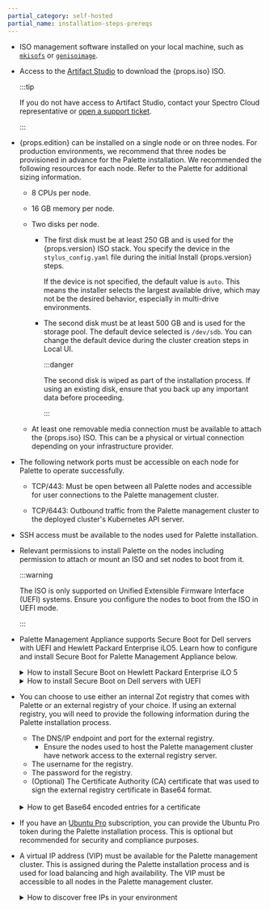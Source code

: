 ```yaml
---
partial_category: self-hosted
partial_name: installation-steps-prereqs
---
```


- ISO management software installed on your local machine, such as [`mkisofs`](https://linux.die.net/man/8/mkisofs) or [`genisoimage`](https://linux.die.net/man/1/genisoimage).

- Access to the [Artifact Studio](https://artifact-studio.spectrocloud.com/) to download the {props.iso} ISO.

  :::tip

  If you do not have access to Artifact Studio, contact your Spectro Cloud representative or [open a support ticket](https://support.spectrocloud.com/).

  :::

- {props.edition} can be installed on a single node or on three nodes. For production environments, we recommend that three nodes be provisioned in advance for the Palette installation. We recommended the following resources for each node. Refer to the Palette <PaletteVertexUrlMapper edition={props.edition} install={props.install} text="Size Guidelines" url="/install/#size-guidelines/" /> for additional sizing information.

  - 8 CPUs per node.

  - 16 GB memory per node.

  - Two disks per node.

    - The first disk must be at least 250 GB and is used for the {props.version} ISO stack. You specify the device in the `stylus_config.yaml` file during the initial Install {props.version} steps.
    
      If the device is not specified, the default value is `auto`. This means the installer selects the largest available drive, which may not be the desired behavior, especially in multi-drive environments.

    - The second disk must be at least 500 GB and is used for the storage pool. The default device selected is `/dev/sdb`. You can change the default device during the cluster creation steps in Local UI.

      :::danger

      The second disk is wiped as part of the installation process. If using an existing disk, ensure that you back up any important data before proceeding.

      :::

  - At least one removable media connection must be available to attach the {props.iso} ISO. This can be a physical or virtual connection depending on your infrastructure provider.

- The following network ports must be accessible on each node for Palette to operate successfully.

  - TCP/443: Must be open between all Palette nodes and accessible for user connections to the Palette management
    cluster.

  - TCP/6443: Outbound traffic from the Palette management cluster to the deployed cluster's Kubernetes API server.

- SSH access must be available to the nodes used for Palette installation.

- Relevant permissions to install Palette on the nodes including permission to attach or mount an ISO and set nodes to
  boot from it.

  :::warning

  The ISO is only supported on Unified Extensible Firmware Interface (UEFI) systems. Ensure you configure the nodes to boot from the ISO in UEFI mode.

  :::

- Palette Management Appliance supports Secure Boot for Dell servers with UEFI and Hewlett Packard Enterprise iLO5. 
  Learn how to configure and install Secure Boot for Palette Management Appliance below.

  <details>

  <summary> How to install Secure Boot on Hewlett Packard Enterprise iLO 5 </summary>

  Before you begin, ensure that you have iLO 5 access with privileges to launch the remote console and change BIOS settings. 
  You also need the `MOK.der` certificate file on your local computer.
  Skip to step 4 if you have already downloaded the certificate file.

  1. Navigate to [Artifact Studio](https://artifact-studio.spectrocloud.com/).
  2. Select the version corresponding to your {props.edition} installer. Then, select **Show Artifacts**. The artifact list appears.
  3. **Download** the **MOK Key for Secure Boot** file.
  4. Power on or reboot the server. When prompted during Power-On Self-Test (POST), press **F9** to enter **System Utilities**.
  5. Select **System Configuration** and press **ENTER**.
  6. Select **BIOS/Platform Configuration (RBSU)** > **Server Security** > **Secure Boot Settings** > **Advanced Secure Boot Options**.
  7. Select **DB – Allowed Signatures Database** > **Enroll Signature**. If Secure Boot is currently enabled, the **Enroll Signature** option will be unavailable. Temporarily disable Secure Boot and repeat the process.
  8. Drag the `MOK.der` file from your desktop onto the iLO Remote Console window. iLO mounts it as a virtual USB device automatically.
  9. Confirm any prompts.
  10. Verify that the new entry appears under **DB – Allowed Signatures Database** > **View Signatures**.
  11. Press **ESC** to exit the menus until the **Save and Exit** option is available.
  12. Save your changes. Exit the menu and reboot the server.

  </details>

  <details>

  <summary> How to install Secure Boot on Dell servers with UEFI </summary>

  Before you begin, you need the `MOK.der` certificate file on your local computer.
  Skip to step 4 if you have already downloaded the certificate file.
  
  1. Navigate to [Artifact Studio](https://artifact-studio.spectrocloud.com/).
  2. Select the version corresponding to your {props.edition} installer. Then, select **Show Artifacts**. The artifact list appears.
  3. **Download** the **MOK Key for Secure Boot** file.
  4. Power on the server. Execute the following command to create a virtual CD/DVD drive containing an ISO file with the `MOK.der` certificate. Alternatively, you can save the file to a FAT32-formatted USB drive.

     ```
     mkisofs -output key.iso -volid cidata -joliet -rock MOK.der
     ```

  5. Reboot the server. When the Dell logo appears, press **F2**. The **System Setup** menu opens.
  6. Select **System BIOS** > **Boot Settings**.
  7. Ensure that the **Boot Mode** is set to **UEFI**.
  8. Press **ESC** to return to **Boot Settings**.
  9. Select **System Security** > **Secure Boot Settings**.
  10. Toggle **Secure Boot** to **Enabled** and **Secure Boot Policy** to **Custom**.
  11. Select **Secure Boot Custom Policy Settings** > **Authorized Signature Database (db)**.
  12. Select **Import New Entry**. Then, select the virtual CD/DVD drive or USB drive containing the `MOK.der` file.
  13. Save your changes. Press **ESC** to return to **Authorized Signature Database (db)**.
  14. Select **View Entries**. The `MOK.der` file shows in the database as **DRBD Module Signing**.
  15. Save your changes. Exit the menu and reboot the server.

  </details>

- You can choose to use either an internal Zot registry that comes with Palette or an external registry of your choice. If using an external registry, you will need to provide the following information during the Palette installation process.

  - The DNS/IP endpoint and port for the external registry.
    - Ensure the nodes used to host the Palette management cluster have network access to the external registry server.
  - The username for the registry.
  - The password for the registry.
  - (Optional) The Certificate Authority (CA) certificate that was used to sign the external registry certificate in Base64 format.

  <br />

  <details>

  <summary> How to get Base64 encoded entries for a certificate </summary>

  You can get the Base64 encoded entry from your certificate by using the following command. Replace `<certificate-file>` with the filename of your certificate file.

  ```bash
  base64 --wrap 0 <certificate-file>
  ```

  </details>

- If you have an [Ubuntu Pro](https://ubuntu.com/pro) subscription, you can provide the Ubuntu Pro token during the
  Palette installation process. This is optional but recommended for security and compliance purposes.

- A virtual IP address (VIP) must be available for the Palette management cluster. This is assigned during the Palette
  installation process and is used for load balancing and high availability. The VIP must be accessible to all nodes in
  the Palette management cluster.

  <details>

  <summary> How to discover free IPs in your environment </summary>

  You can discover free IPs in your environment by using a tool like `arping` or `nmap`. For example, you can issue the
  following command to probe a CIDR block for free IP addresses.

  ```bash
  nmap --unprivileged -sT -Pn 10.10.200.0/24
  ```

  This command will scan the CIDR block and output any hosts it finds.

  ```shell hideClipboard title="Example nmap output"
  Nmap scan report for test-worker-pool-cluster2-6655ab7a-tyuio.company.dev (10.10.200.2)
  Host is up.
  All 1000 scanned ports on test-worker-pool-cluster2-6655ab7a-tyuio.company.dev (10.10.200.2) are in ignored states.
  Not shown: 1000 filtered tcp ports (no-response)
  ```

  For any free IP addresses, you can use `arping` to double-check if the IP is available.

  ```bash title="Example arping command"
  arping -D -c 4 10.10.200.101
  ```

  ```shell hideClipboard title="Example arping output"
  ARPING 10.10.200.101 from 0.0.0.0 ens103
  Sent 4 probes (4 broadcast(s))
  Received 0 response(s)
  ```

  If you receive no responses like the example output above, the IP address is likely free.

  </details>